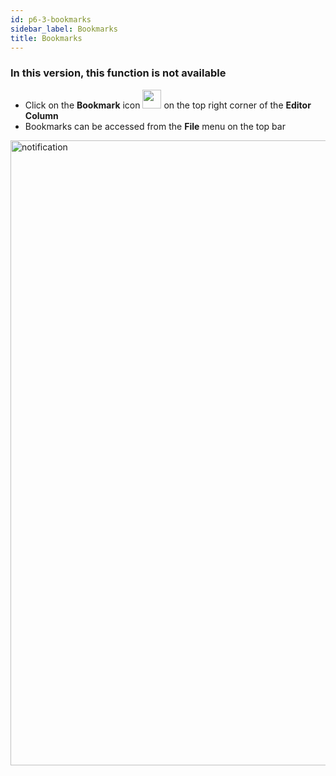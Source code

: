 ```yaml
---
id: p6-3-bookmarks
sidebar_label: Bookmarks
title: Bookmarks
---
```


<h3> In this version, this function is not available </h3>

- Click on the **Bookmark** icon <img src="/autographaAssetsV2/how-to/bookmark.png" width="30px" alt=""/> on the top right corner of the **Editor Column**
- Bookmarks can be accessed from the **File** menu on the top bar

<img src="/assets/bookmarks.png"  width="1000px" alt="notification"/>
